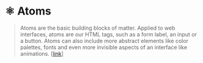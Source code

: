 


<Meta title="Atoms/About" />

# ⚛️ Atoms

> Atoms are the basic building blocks of matter.
> Applied to web interfaces, atoms are our HTML tags, such as a form label, an input or a button.
> Atoms can also include more abstract elements like color palettes, fonts and even more invisible aspects of an interface like animations.
> [[link](https://bradfrost.com/blog/post/atomic-web-design/#atoms)]

<TableOfContents data={ATOMS_TABLE} />
